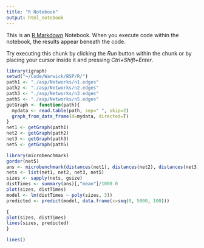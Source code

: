 ```yaml
---
title: "R Notebook"
output: html_notebook
---
```


This is an [R Markdown](http://rmarkdown.rstudio.com) Notebook. When you execute code within the notebook, the results appear beneath the code. 

Try executing this chunk by clicking the *Run* button within the chunk or by placing your cursor inside it and pressing *Ctrl+Shift+Enter*. 

```r
library(igraph)
setwd("~/Code/Warwick/BSP/R/")
path1 <- "./asp/Networks/n1.edges"
path2 <- "./asp/Networks/n2.edges"
path3 <- "./asp/Networks/n3.edges"
path5 <- "./asp/Networks/n5.edges"
getGraph <- function(path){
  mydata <- read.table(path, sep=" ", skip=2)
  graph_from_data_frame(d=mydata, directed=T)
}
net1 <- getGraph(path1)
net2 <- getGraph(path2)
net3 <- getGraph(path3)
net5 <- getGraph(path5)

```

```r
library(microbenchmark)
gorder(net5)
ans <- microbenchmark(distances(net1), distances(net2), distances(net3), distances(net5), times = 5)
nets <- list(net1, net2, net3, net5)
sizes <- sapply(nets, gsize)
distTimes <- summary(ans)[,"mean"]/1000.0
plot(sizes, distTimes)
model <- lm(distTimes ~ poly(sizes, 3))
predicted <- predict(model, data.frame(x=seq(0, 5000, 100)))

{
plot(sizes, distTimes)
lines(sizes, predicted)
}

lines()
```
